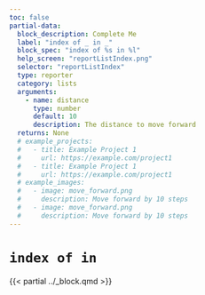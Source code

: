 ```yaml
---
toc: false
partial-data:
  block_description: Complete Me
  label: "index of _ in _"
  block_spec: "index of %s in %l"
  help_screen: "reportListIndex.png"
  selector: "reportListIndex"
  type: reporter
  category: lists
  arguments:
    - name: distance
      type: number
      default: 10
      description: The distance to move forward
  returns: None
  # example_projects:
  #   - title: Example Project 1
  #     url: https://example.com/project1
  #   - title: Example Project 1
  #     url: https://example.com/project1
  # example_images:
  #   - image: move_forward.png
  #     description: Move forward by 10 steps
  #   - image: move_forward.png
  #     description: Move forward by 10 steps
---
```


# `index of in` { .unnumbered }

{{< partial ../_block.qmd >}}
